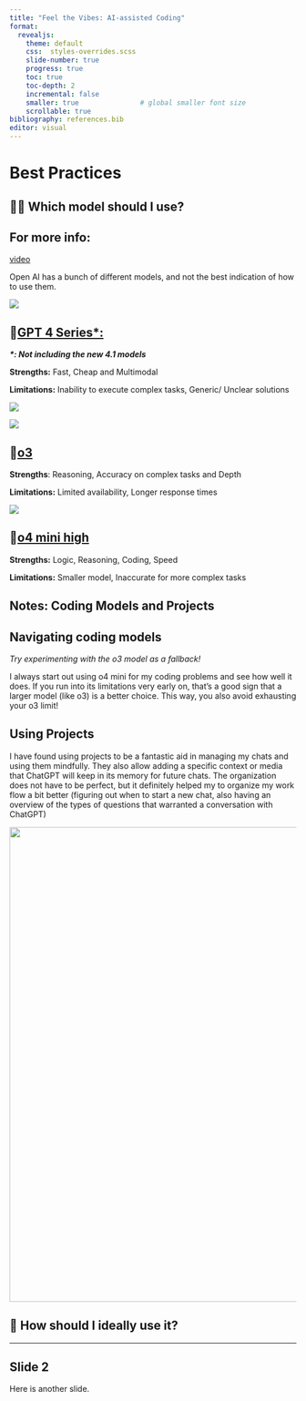 ---
title: "Feel the Vibes: AI-assisted Coding"
format:
  revealjs:
    theme: default
    css:  styles-overrides.scss  
    slide-number: true
    progress: true
    toc: true
    toc-depth: 2
    incremental: false
    smaller: true               # global smaller font size
    scrollable: true
bibliography: references.bib
editor: visual
---

# Best Practices

## 🤷‍♂️ Which model should I use?

::: callout-note
## For more info:

[video](https://www.youtube.com/watch?v=uluRM4yIras)
:::

Open AI has a bunch of different models, and not the best indication of how to use them.

![](images/choice_of_models.png)

## 📝[**GPT 4 Series\*:**]{.underline}

***\*: Not including the new 4.1 models***

**Strengths:** Fast, Cheap and Multimodal

**Limitations:** Inability to execute complex tasks, Generic/ Unclear solutions

![](images/4o_1.PNG)

![](images/4o_2.PNG)

## 🧠[**o3**]{.underline}

**Strengths**: Reasoning, Accuracy on complex tasks and Depth

**Limitations:** Limited availability, Longer response times

![](images/o3_reasoning.PNG)

## 💨[**o4 mini high**]{.underline}

**Strengths:** Logic, Reasoning, Coding, Speed

**Limitations:** Smaller model, Inaccurate for more complex tasks

## Notes: Coding Models and Projects

::: callout-note
## Navigating coding models

*Try experimenting with the o3 model as a fallback!*

I always start out using o4 mini for my coding problems and see how well it does. If you run into its limitations very early on, that's a good sign that a larger model (like o3) is a better choice. This way, you also avoid exhausting your o3 limit!
:::

::: callout-note
## Using Projects

I have found using projects to be a fantastic aid in managing my chats and using them mindfully. They also allow adding a specific context or media that ChatGPT will keep in its memory for future chats. The organization does not have to be perfect, but it definitely helped my to organize my work flow a bit better (figuring out when to start a new chat, also having an overview of the types of questions that warranted a conversation with ChatGPT)

![](images/Projects_callout.png){width="834"}
:::

## 🤞 How should I ideally use it?

------------------------------------------------------------------------

## Slide 2

Here is another slide.
